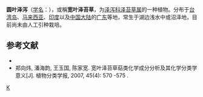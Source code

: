 {{Speciesbox
| genus = Caldesia
| species = grandis
| authority = Samuel.
}}

'''圆叶泽泻'''（[[学名|学名]]：{{lang|la|''Caldesia grandis''}}），或稱'''宽叶泽苔草'''，为[[泽泻科|泽泻科]][[泽苔草属|泽苔草属]]的一种植物。分布于[[台湾岛|台湾岛]]、[[马来西亚|马来西亚]]、[[印度|印度]]以及[[中国大陆|中国大陆]]的[[广东|广东]]等地，常生于湖边浅水中或沼泽地，目前尚未由人工引种栽培。

== 参考文献 ==
<div class="references-small">
* {{cite web| url =http://www.bioinfo.cn/db05/KmzwSpecies.php?action=view&id=1095| title =宽叶泽苔草| work =《中国高等植物数据库全库》| publisher =中国科学院微生物研究所| author =昆明植物研究所| accessdate =2009-02-22| deadurl =yes| archiveurl =https://web.archive.org/web/20160305054546/http://www.bioinfo.cn/db05/KmzwSpecies.php?action=view&id=1095| archivedate =2016-03-05}}
* 郑向炜, 潘海韵, 王玉国, 陈家宽. 宽叶泽苔草萜类化学成分分析及其化学分类学意义[J]. 植物分类学报, 2007, 45(4): 570 -575 .
</div>
{{Taxonbar|from=Q8255153}}

[[Category:泽苔草属|K]]


{{植物小作品}}